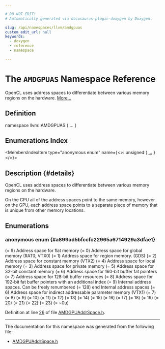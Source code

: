 ```yaml
---

# DO NOT EDIT!
# Automatically generated via docusaurus-plugin-doxygen by Doxygen.

slug: /api/namespaces/llvm/amdgpuas
custom_edit_url: null
keywords:
  - doxygen
  - reference
  - namespace

---
```





# The `AMDGPUAS` Namespace Reference

<DoxygenPage pluginConfig={pluginConfig}>

OpenCL uses address spaces to differentiate between various memory regions on the hardware. <a href="#details">More...</a>

## Definition

<CodeBlock>namespace llvm::AMDGPUAS &#123; ... &#125;</CodeBlock>

## Enumerations Index

<MembersIndex>

<MembersIndexItem
  type="anonymous enum"
  name={<>: unsigned &#123; <a href="#a899ad5bfccfc22965a6714929a3dfae1">...</a> &#125;</>}>
</MembersIndexItem>

</MembersIndex>

## Description {#details}

OpenCL uses address spaces to differentiate between various memory regions on the hardware.

On the CPU all of the address spaces point to the same memory, however on the GPU, each address space points to a separate piece of memory that is unique from other memory locations.

<SectionDefinition>

## Enumerations

### anonymous enum  {#a899ad5bfccfc22965a6714929a3dfae1}

<MemberDefinition
  prototype="anonymous enum : unsigned">

<EnumerationList title="Enumeration values">

<Link id="a899ad5bfccfc22965a6714929a3dfae1a1b0f93bdf84751537afc22e8e8c58f31" />
<EnumerationListItem name="MAX_AMDGPU_ADDRESS">
 (= 9)
</EnumerationListItem>

<Link id="a899ad5bfccfc22965a6714929a3dfae1aaa1e27e4fc68e5706a4b7bbaed447c14" />
<EnumerationListItem name="FLAT_ADDRESS">
Address space for flat memory (= 0)
</EnumerationListItem>

<Link id="a899ad5bfccfc22965a6714929a3dfae1abf4559ef958a13c33f6ec7ed13fd44e5" />
<EnumerationListItem name="GLOBAL_ADDRESS">
Address space for global memory (RAT0, VTX0) (= 1)
</EnumerationListItem>

<Link id="a899ad5bfccfc22965a6714929a3dfae1a5b71ba6fa435ec288aba849e113721a7" />
<EnumerationListItem name="REGION_ADDRESS">
Address space for region memory. (GDS) (= 2)
</EnumerationListItem>

<Link id="a899ad5bfccfc22965a6714929a3dfae1aa6d3112da64eecbdbb50aacb5f8251e8" />
<EnumerationListItem name="CONSTANT_ADDRESS">
Address space for constant memory (VTX2) (= 4)
</EnumerationListItem>

<Link id="a899ad5bfccfc22965a6714929a3dfae1a77b1c964e2ff99057bf5e75140457abe" />
<EnumerationListItem name="LOCAL_ADDRESS">
Address space for local memory (= 3)
</EnumerationListItem>

<Link id="a899ad5bfccfc22965a6714929a3dfae1aec164f45437d8827346f2d8ec645479a" />
<EnumerationListItem name="PRIVATE_ADDRESS">
Address space for private memory (= 5)
</EnumerationListItem>

<Link id="a899ad5bfccfc22965a6714929a3dfae1a1caf1e287a5fe7250388d66ed72aa0c1" />
<EnumerationListItem name="CONSTANT_ADDRESS_32BIT">
Address space for 32-bit constant memory (= 6)
</EnumerationListItem>

<Link id="a899ad5bfccfc22965a6714929a3dfae1ae0523ec09f17ea21ac251db04f249f13" />
<EnumerationListItem name="BUFFER_FAT_POINTER">
Address space for 160-bit buffer fat pointers (= 7)
</EnumerationListItem>

<Link id="a899ad5bfccfc22965a6714929a3dfae1af3a547aa91b97183a165b876de8e24d8" />
<EnumerationListItem name="BUFFER_RESOURCE">
Address space for 128-bit buffer resources (= 8)
</EnumerationListItem>

<Link id="a899ad5bfccfc22965a6714929a3dfae1a3f428ecb6bd1846dcc64d491627bf34c" />
<EnumerationListItem name="BUFFER_STRIDED_POINTER">
Address space for 192-bit fat buffer pointers with an additional index (= 9)
</EnumerationListItem>

<Link id="a899ad5bfccfc22965a6714929a3dfae1a7e7e8d1de429748a8994d6e65aad8058" />
<EnumerationListItem name="STREAMOUT_REGISTER">
Internal address spaces. Can be freely renumbered (= 128)
</EnumerationListItem>

<Link id="a899ad5bfccfc22965a6714929a3dfae1a4da965819228912d2be72bf34ace8ac7" />
<EnumerationListItem name="PARAM_D_ADDRESS">
end Internal address spaces (= 6)
</EnumerationListItem>

<Link id="a899ad5bfccfc22965a6714929a3dfae1aa03e3cb93fc64ad53958ab0a2ff22f3a" />
<EnumerationListItem name="PARAM_I_ADDRESS">
Address space for indirect addressable parameter memory (VTX1) (= 7)
</EnumerationListItem>

<Link id="a899ad5bfccfc22965a6714929a3dfae1a68e5b0cf4fb0f4c890718e035b0bda43" />
<EnumerationListItem name="CONSTANT_BUFFER_0">
 (= 8)
</EnumerationListItem>

<Link id="a899ad5bfccfc22965a6714929a3dfae1a64d1b03730a1b8b4aca40e84e63eea6b" />
<EnumerationListItem name="CONSTANT_BUFFER_1">
 (= 9)
</EnumerationListItem>

<Link id="a899ad5bfccfc22965a6714929a3dfae1a5b84435a1d1c1f75607fad4546dc5bea" />
<EnumerationListItem name="CONSTANT_BUFFER_2">
 (= 10)
</EnumerationListItem>

<Link id="a899ad5bfccfc22965a6714929a3dfae1a975ff96a4b32b329ca86775d461904f2" />
<EnumerationListItem name="CONSTANT_BUFFER_3">
 (= 11)
</EnumerationListItem>

<Link id="a899ad5bfccfc22965a6714929a3dfae1a8cba8deb8ceec63630ba784bb676033a" />
<EnumerationListItem name="CONSTANT_BUFFER_4">
 (= 12)
</EnumerationListItem>

<Link id="a899ad5bfccfc22965a6714929a3dfae1a05a0bd0e4d5cf5666b2f45a4bb35885b" />
<EnumerationListItem name="CONSTANT_BUFFER_5">
 (= 13)
</EnumerationListItem>

<Link id="a899ad5bfccfc22965a6714929a3dfae1a49a82d15569ccc59a2ad8e8f429b3f56" />
<EnumerationListItem name="CONSTANT_BUFFER_6">
 (= 14)
</EnumerationListItem>

<Link id="a899ad5bfccfc22965a6714929a3dfae1ad10671f6761c2f072e653640bba0eb02" />
<EnumerationListItem name="CONSTANT_BUFFER_7">
 (= 15)
</EnumerationListItem>

<Link id="a899ad5bfccfc22965a6714929a3dfae1a878edbfb8d3ec011facbc2edbc7a59f7" />
<EnumerationListItem name="CONSTANT_BUFFER_8">
 (= 16)
</EnumerationListItem>

<Link id="a899ad5bfccfc22965a6714929a3dfae1ac4eeef2485d218014b9dea8864648a70" />
<EnumerationListItem name="CONSTANT_BUFFER_9">
 (= 17)
</EnumerationListItem>

<Link id="a899ad5bfccfc22965a6714929a3dfae1aa028984da110ed34209bbbe761c1fef3" />
<EnumerationListItem name="CONSTANT_BUFFER_10">
 (= 18)
</EnumerationListItem>

<Link id="a899ad5bfccfc22965a6714929a3dfae1a3ab680d1e90b790940d9fb3c8fdd028b" />
<EnumerationListItem name="CONSTANT_BUFFER_11">
 (= 19)
</EnumerationListItem>

<Link id="a899ad5bfccfc22965a6714929a3dfae1a4ad480e24dd594269af987200c07ea96" />
<EnumerationListItem name="CONSTANT_BUFFER_12">
 (= 20)
</EnumerationListItem>

<Link id="a899ad5bfccfc22965a6714929a3dfae1ade7a111702bb4e8a074c9eb060b87655" />
<EnumerationListItem name="CONSTANT_BUFFER_13">
 (= 21)
</EnumerationListItem>

<Link id="a899ad5bfccfc22965a6714929a3dfae1ac0e10a01fda68f0b5fee55ca2dbc8452" />
<EnumerationListItem name="CONSTANT_BUFFER_14">
 (= 22)
</EnumerationListItem>

<Link id="a899ad5bfccfc22965a6714929a3dfae1a1ae19b57472eec1e951506094d92a411" />
<EnumerationListItem name="CONSTANT_BUFFER_15">
 (= 23)
</EnumerationListItem>

<Link id="a899ad5bfccfc22965a6714929a3dfae1aa7cd1e9c7b1298036f590733360da0a8" />
<EnumerationListItem name="UNKNOWN_ADDRESS_SPACE">
 (= ~0u)
</EnumerationListItem>

</EnumerationList>

Definition at line <a href="/docs/api/files/include/include/llvm/include/llvm/support/amdgpuaddrspace-h/#l00026">26</a> of file <a href="/docs/api/files/include/include/llvm/include/llvm/support/amdgpuaddrspace-h">AMDGPUAddrSpace.h</a>.
</MemberDefinition>

</SectionDefinition>

<hr/>

The documentation for this namespace was generated from the following file:

<ul>
<li><a href="/docs/api/files/include/include/llvm/include/llvm/support/amdgpuaddrspace-h">AMDGPUAddrSpace.h</a></li>
</ul>

</DoxygenPage>
